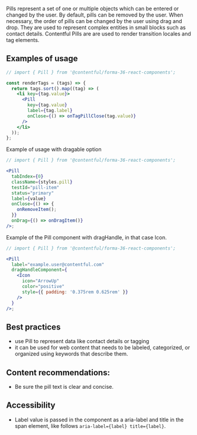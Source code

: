 Pills represent a set of one or multiple objects which can be entered or changed by the user. By default, pills can be removed by the user. When necessary, the order of pills can be changed by the user using drag and drop. They are used to represent complex entities in small blocks such as contact details. Contentful Pills are are used to render transition locales and tag elements.

## Examples of usage

```jsx
// import { Pill } from '@contentful/forma-36-react-components';

const renderTags = (tags) => {
  return tags.sort().map((tag) => (
    <li key={tag.value}>
      <Pill
        key={tag.value}
        label={tag.label}
        onClose={() => onTagPillClose(tag.value)}
      />
    </li>
  ));
};
```

Example of usage with dragable option

```jsx
// import { Pill } from '@contentful/forma-36-react-components';

<Pill
  tabIndex={0}
  className={styles.pill}
  testId="pill-item"
  status="primary"
  label={value}
  onClose={() => {
    onRemoveItem();
  }}
  onDrag={() => onDragItem()}
/>;
```

Example of the Pill component with dragHandle, in that case Icon.

```jsx
// import { Pill } from '@contentful/forma-36-react-components';

<Pill
  label="example.user@contentful.com"
  dragHandleComponent={
    <Icon
      icon="ArrowUp"
      color="positive"
      style={{ padding: '0.375rem 0.625rem' }}
    />
  }
/>;
```

## Best practices

- use Pill to represent data like contact details or tagging
- it can be used for web content that needs to be labeled, categorized, or organized using keywords that describe them.

## Content recommendations:

- Be sure the pill text is clear and concise.

## Accessibility

- Label value is passed in the component as a aria-label and title in the span element, like follows `aria-label={label} title={label}`.
